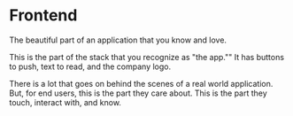 
# Frontend

The beautiful part of an application that you know and love.

This is the part of the stack that you recognize as "the app."" It has buttons to push, text to read, and the company logo.

There is a lot that goes on behind the scenes of a real world application. But, for end users, this is the part they care about. This is the part they touch, interact with, and know.